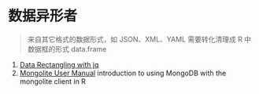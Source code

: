 # 数据异形者 {#data-rectangling}

> 来自其它格式的数据形式，如 JSON、XML、YAML 需要转化清理成 R 中数据框的形式 data.frame

1. [Data Rectangling with jq](https://www.carlboettiger.info/2017/12/11/data-rectangling-with-jq/)
1. [Mongolite User Manual](https://jeroen.github.io/mongolite/) introduction to using MongoDB with the mongolite client in R
